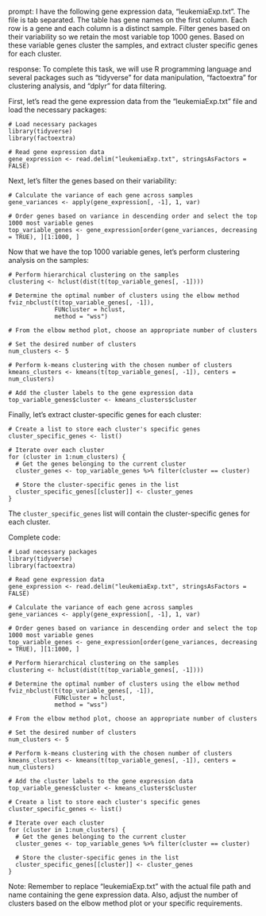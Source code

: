 prompt:
I have the following gene expression data, "leukemiaExp.txt". The file is tab separated. The table has gene names on the first column. Each row is a gene and each column is a distinct sample. Filter genes based on their variability so we retain the most variable top 1000 genes. Based on these variable genes cluster the samples, and extract cluster specific genes for each cluster.

response:
To complete this task, we will use R programming language and several packages such as "tidyverse" for data manipulation, "factoextra" for clustering analysis, and "dplyr" for data filtering.

First, let's read the gene expression data from the "leukemiaExp.txt" file and load the necessary packages:

```
# Load necessary packages
library(tidyverse)
library(factoextra)

# Read gene expression data
gene_expression <- read.delim("leukemiaExp.txt", stringsAsFactors = FALSE)
```

Next, let's filter the genes based on their variability:

```
# Calculate the variance of each gene across samples
gene_variances <- apply(gene_expression[, -1], 1, var)

# Order genes based on variance in descending order and select the top 1000 most variable genes
top_variable_genes <- gene_expression[order(gene_variances, decreasing = TRUE), ][1:1000, ]
```

Now that we have the top 1000 variable genes, let's perform clustering analysis on the samples:

```
# Perform hierarchical clustering on the samples
clustering <- hclust(dist(t(top_variable_genes[, -1])))

# Determine the optimal number of clusters using the elbow method
fviz_nbclust(t(top_variable_genes[, -1]),
             FUNcluster = hclust,
             method = "wss")

# From the elbow method plot, choose an appropriate number of clusters

# Set the desired number of clusters
num_clusters <- 5

# Perform k-means clustering with the chosen number of clusters
kmeans_clusters <- kmeans(t(top_variable_genes[, -1]), centers = num_clusters)

# Add the cluster labels to the gene expression data
top_variable_genes$cluster <- kmeans_clusters$cluster
```

Finally, let's extract cluster-specific genes for each cluster:

```
# Create a list to store each cluster's specific genes
cluster_specific_genes <- list()

# Iterate over each cluster
for (cluster in 1:num_clusters) {
  # Get the genes belonging to the current cluster
  cluster_genes <- top_variable_genes %>% filter(cluster == cluster)
  
  # Store the cluster-specific genes in the list
  cluster_specific_genes[[cluster]] <- cluster_genes
}
```

The `cluster_specific_genes` list will contain the cluster-specific genes for each cluster.

Complete code:

```
# Load necessary packages
library(tidyverse)
library(factoextra)

# Read gene expression data
gene_expression <- read.delim("leukemiaExp.txt", stringsAsFactors = FALSE)

# Calculate the variance of each gene across samples
gene_variances <- apply(gene_expression[, -1], 1, var)

# Order genes based on variance in descending order and select the top 1000 most variable genes
top_variable_genes <- gene_expression[order(gene_variances, decreasing = TRUE), ][1:1000, ]

# Perform hierarchical clustering on the samples
clustering <- hclust(dist(t(top_variable_genes[, -1])))

# Determine the optimal number of clusters using the elbow method
fviz_nbclust(t(top_variable_genes[, -1]),
             FUNcluster = hclust,
             method = "wss")

# From the elbow method plot, choose an appropriate number of clusters

# Set the desired number of clusters
num_clusters <- 5

# Perform k-means clustering with the chosen number of clusters
kmeans_clusters <- kmeans(t(top_variable_genes[, -1]), centers = num_clusters)

# Add the cluster labels to the gene expression data
top_variable_genes$cluster <- kmeans_clusters$cluster

# Create a list to store each cluster's specific genes
cluster_specific_genes <- list()

# Iterate over each cluster
for (cluster in 1:num_clusters) {
  # Get the genes belonging to the current cluster
  cluster_genes <- top_variable_genes %>% filter(cluster == cluster)
  
  # Store the cluster-specific genes in the list
  cluster_specific_genes[[cluster]] <- cluster_genes
}
```

Note: Remember to replace "leukemiaExp.txt" with the actual file path and name containing the gene expression data. Also, adjust the number of clusters based on the elbow method plot or your specific requirements.
